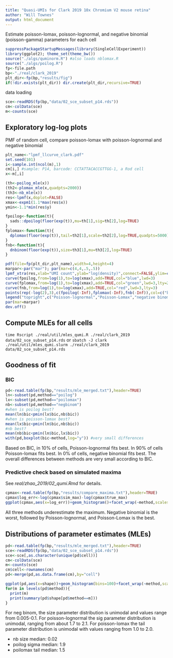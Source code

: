 ```yaml
---
title: "Quasi-UMIs for Clark 2019 10x Chromium V2 mouse retina"
author: "Will Townes"
output: html_document
---
```


Estimate poisson-lomax, poisson-lognormal, and negative binomial (poisson-gamma) parameters for each cell

```r
suppressPackageStartupMessages(library(SingleCellExperiment))
library(ggplot2); theme_set(theme_bw())
source("./algs/quminorm.R") #also loads nblomax.R
source("./algs/poilog.R")
fp<-file.path
bp<-"./real/clark_2019"
plt_dir<-fp(bp,"results/fig")
if(!dir.exists(plt_dir)) dir.create(plt_dir,recursive=TRUE)
```

data loading

```r
sce<-readRDS(fp(bp,"data/02_sce_subset_p14.rds"))
cm<-colData(sce)
m<-counts(sce)
```

## Exploratory log-log plots

PMF of random cell, compare poisson-lomax with poisson-lognormal and negative binomial

```r
plt_name<-"lpmf_llcurve_clark.pdf"
set.seed(101)
i<-sample.int(ncol(m),1)
cm[i,] #sample: P14, barcode: CCTATTACACCGTTGG-1, a Rod cell
x<-m[,i]

(th<-poilog_mle(x))
(th2<-plomax_mle(x,quadpts=2000))
(th3<-nb_mle(x))
res<-lpmf(x,doplot=FALSE)
xmax<-expm1(1.1*max(res$x))
ymin<-1.1*min(res$y)

fpoilog<-function(t){
  sads::dpoilog(floor(exp(t)),mu=th[1],sig=th[2],log=TRUE)
}
fplomax<-function(t){
  dplomax(floor(exp(t)),tail=th2[1],scale=th2[2],log=TRUE,quadpts=5000)
}
fnb<-function(t){
  dnbinom(floor(exp(t)),size=th3[1],mu=th3[2],log=TRUE)
}

pdf(file=fp(plt_dir,plt_name),width=4,height=4)
marpar<-par("mar"); par(mar=c(4,4,.5,.5))
lpmf_xtra(res,xlab="UMI count",ylab="log(density)",connect=FALSE,ylim=c(ymin,0),xlim=c(-log(2),log(xmax)),cex=2,lwd=3)
curve(fpoilog,from=log(1),to=log(xmax),add=TRUE,col="blue",lwd=3)
curve(fplomax,from=log(1),to=log(xmax),add=TRUE,col="green",lwd=3,lty=2)
curve(fnb,from=log(1),to=log(xmax),add=TRUE,col="red",lwd=3,lty=3)
points(rep(-log(2),3),c(fpoilog(-Inf),fplomax(-Inf),fnb(-Inf)),col=c("blue","green","red"),pch=c(1,1,19),cex=c(1.6,.9,.4),lwd=3)
legend("topright",c("Poisson-lognormal","Poisson-Lomax","negative binomial"),col=c("blue","green","red"),lty=c(1,2,3),lwd=3)
par(mar=marpar)
dev.off()
```

## Compute MLEs for all cells 

`time Rscript ./real/util/mles_qumi.R ./real/clark_2019 data/02_sce_subset_p14.rds` 
or 
`sbatch -J clark ./real/util/mles_qumi.slurm ./real/clark_2019 data/02_sce_subset_p14.rds`

## Goodness of fit 

### BIC

```r
pd<-read.table(fp(bp,"results/mle_merged.txt"),header=TRUE)
ln<-subset(pd,method=="poilog")
lx<-subset(pd,method=="poilomax")
nb<-subset(pd,method=="negbinom")
#when is poilog best?
mean(ln$bic<pmin(lx$bic,nb$bic))
#when is poisson-lomax best?
mean(lx$bic<pmin(ln$bic,nb$bic))
#nb best?
mean(nb$bic<pmin(ln$bic,lx$bic))
with(pd,boxplot(bic~method,log="y")) #very small differences
```

Based on BIC, in 10% of cells, Poisson-lognormal fits best. In 90% of cells Poisson-lomax fits best. In 0% of cells, negative binomial fits best. The overall differences between methods are very small according to BIC.

### Predictive check based on simulated maxima

See *real/zhao_2019/02_qumi.Rmd* for details.

```r
cpmax<-read.table(fp(bp,"results/compare_maxima.txt"),header=TRUE)
cpmax$log_err<-log(cpmax$sim_max)-log(cpmax$true_max)
ggplot(cpmax,aes(x=log_err))+geom_histogram()+facet_wrap(~method,scales="free")
```

All three methods underestimate the maximum. Negative binomial is the worst, followed by Poisson-lognormal, and Poisson-Lomax is the best.

## Distributions of parameter estimates (MLEs)

```r
pd<-read.table(fp(bp,"results/mle_merged.txt"),header=TRUE)
sce<-readRDS(fp(bp,"data/02_sce_subset_p14.rds"))
sce<-sce[,as.character(unique(pd$cell))]
cm<-colData(sce)
m<-counts(sce)
cm$cell<-rownames(cm)
pd<-merge(pd,as.data.frame(cm),by="cell")
```

```r
ggplot(pd,aes(x=shape))+geom_histogram(bins=100)+facet_wrap(~method,scales="free")+scale_x_log10()
for(m in levels(pd$method)){
  print(m)
  print(summary(pd$shape[pd$method==m]))
}
```

For neg binom, the size parameter distribution is unimodal and values range from 0.005-0.1. For poisson-lognormal the sig parameter distribution is unimodal, ranging from about 1.7 to 2.1. For poisson-lomax the tail parameter distribution is unimodal with values ranging from 1.0 to 2.0.

* nb size median: 0.02
* poilog sigma median: 1.9
* poilomax tail median: 1.5

